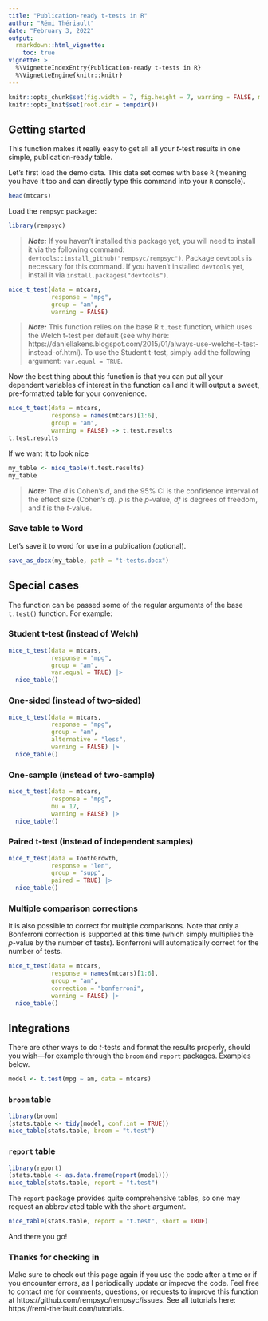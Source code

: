 ---
title: "Publication-ready t-tests in R"
author: "Rémi Thériault"
date: "February 3, 2022"
output:
  rmarkdown::html_vignette:
    toc: true
vignette: >
  %\VignetteIndexEntry{Publication-ready t-tests in R}
  %\VignetteEngine{knitr::knitr}
---

```{r global_options, include=FALSE}
knitr::opts_chunk$set(fig.width = 7, fig.height = 7, warning = FALSE, message = FALSE)
knitr::opts_knit$set(root.dir = tempdir())
```

## Getting started

This function makes it really easy to get all all your *t*-test results in one simple, publication-ready table.

Let's first load the demo data. This data set comes with base `R` (meaning you have it too and can directly type this command into your `R` console).

```{r}
head(mtcars)
```

Load the `rempsyc` package:

```{r}
library(rempsyc)
```

> ***Note:*** If you haven't installed this package yet, you will need to install it via the following command: `devtools::install_github("rempsyc/rempsyc")`. Package `devtools` is necessary for this command. If you haven't installed `devtools` yet, install it via `install.packages("devtools")`.

```{r}
nice_t_test(data = mtcars,
            response = "mpg",
            group = "am",
            warning = FALSE)
```

> ***Note:*** This function relies on the base R `t.test` function, which uses the Welch t-test per default (see why here: https://daniellakens.blogspot.com/2015/01/always-use-welchs-t-test-instead-of.html). To use the Student t-test, simply add the following argument: `var.equal = TRUE`.

Now the best thing about this function is that you can put all your dependent variables of interest in the function call and it will output a sweet, pre-formatted table for your convenience.

```{r}
nice_t_test(data = mtcars,
            response = names(mtcars)[1:6],
            group = "am",
            warning = FALSE) -> t.test.results
t.test.results
```

If we want it to look nice

```{r}
my_table <- nice_table(t.test.results)
my_table
```

> ***Note:*** The *d* is Cohen's *d*, and the 95% CI is the confidence interval of the effect size (Cohen's *d*). *p* is the *p*-value, *df* is degrees of freedom, and *t* is the *t*-value.

### Save table to Word

Let's save it to word for use in a publication (optional).

```{r, eval = FALSE}
save_as_docx(my_table, path = "t-tests.docx")
```

## Special cases

The function can be passed some of the regular arguments of the base `t.test()` function. For example:

### Student t-test (instead of Welch)

```{r}
nice_t_test(data = mtcars,
            response = "mpg",
            group = "am",
            var.equal = TRUE) |> 
  nice_table()
```

### One-sided (instead of two-sided)

```{r}
nice_t_test(data = mtcars,
            response = "mpg",
            group = "am",
            alternative = "less",
            warning = FALSE) |> 
  nice_table()
```

### One-sample (instead of two-sample)

```{r}
nice_t_test(data = mtcars,
            response = "mpg",
            mu = 17,
            warning = FALSE) |> 
  nice_table()
```

### Paired t-test (instead of independent samples)

```{r}
nice_t_test(data = ToothGrowth,
            response = "len",
            group = "supp",
            paired = TRUE) |> 
  nice_table()
```

### Multiple comparison corrections

It is also possible to correct for multiple comparisons. Note that only a Bonferroni correction is supported at this time (which simply multiplies the *p*-value by the number of tests). Bonferroni will automatically correct for the number of tests.

```{r}
nice_t_test(data = mtcars,
            response = names(mtcars)[1:6],
            group = "am",
            correction = "bonferroni",
            warning = FALSE) |> 
  nice_table()
```

## Integrations

There are other ways to do *t*-tests and format the results properly, should you wish—for example through the `broom` and `report` packages. Examples below.

```{r}
model <- t.test(mpg ~ am, data = mtcars)
```

### `broom` table

```{r}
library(broom)
(stats.table <- tidy(model, conf.int = TRUE))
nice_table(stats.table, broom = "t.test")
```

### `report` table

```{r}
library(report)
(stats.table <- as.data.frame(report(model)))
nice_table(stats.table, report = "t.test")

```

The `report` package provides quite comprehensive tables, so one may request an abbreviated table with the `short` argument.

```{r}
nice_table(stats.table, report = "t.test", short = TRUE)
```

And there you go!

### Thanks for checking in
    
Make sure to check out this page again if you use the code after a time or if you encounter errors, as I periodically update or improve the code. Feel free to contact me for comments, questions, or requests to improve this function at https://github.com/rempsyc/rempsyc/issues. See all tutorials here: https://remi-theriault.com/tutorials.
